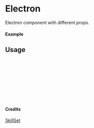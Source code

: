 
<Meta of={Electron} title="SkillSet/Electron" />

# Electron

Electron component with different props.

#### Example

<Canvas of={Electron.Primary} />

## Usage

```ts
import { Electron } from "yadl-ui";

const Example = () => {
  return (
      <Electron />
  );
};

export default Example;
```

#### Credits
[SkillSet](https://skillicons.dev)
